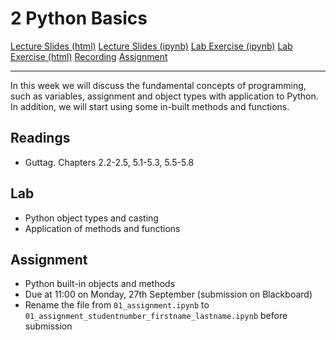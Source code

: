 # 2 Python Basics

<div id="buttons">
<a class="btn btn-primary btn-lg" role="button" href="lectures/02_week.html">Lecture Slides (html)</a>
<a class="btn btn-secondary btn-lg" role="button" href="https://github.com/ASDS-TCD/POP77001_Computer_Programming_2021/blob/main/lectures/02_week.ipynb">Lecture Slides (ipynb)</a>
<a class="btn btn-success btn-lg" role="button" href="https://github.com/ASDS-TCD/POP77001_Computer_Programming_2021/blob/main/labs/02_week.ipynb">Lab Exercise (ipynb)</a>
<a class="btn btn-secondary btn-lg" role="button" href="labs/02_week.html">Lab Exercise (html)</a>
<a class="btn btn-warning btn-lg" role="button" href="recordings/02_week_lecture.mp3">Recording</a>
<a class="btn btn-danger btn-lg" role="button" href="https://github.com/ASDS-TCD/POP77001_Computer_Programming_2021/blob/main/assignments/01_assignment.ipynb">Assignment</a>
</div>
---

In this week we will discuss the fundamental concepts of programming, such as variables, assignment and object types with application to Python. In addition, we will start using some in-built methods and functions.

## Readings

- Guttag. Chapters 2.2-2.5, 5.1-5.3, 5.5-5.8

## Lab

- Python object types and casting
- Application of methods and functions

## Assignment

- Python built-in objects and methods
- Due at 11:00 on Monday, 27th September (submission on Blackboard)
- Rename the file from `01_assignment.ipynb` to `01_assignment_studentnumber_firstname_lastname.ipynb` before submission